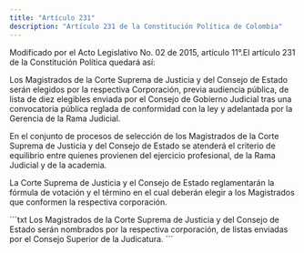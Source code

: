 ```yaml
---
title: "Artículo 231"
description: "Artículo 231 de la Constitución Política de Colombia"
---
```


<Warning>Modificado por el Acto Legislativo No. 02 de 2015, artículo 11°.El artículo 231 de la Constitución Política quedará así:</Warning>

Los Magistrados de la Corte Suprema de Justicia y del Consejo de Estado serán elegidos por la respectiva Corporación, previa audiencia pública, de lista de diez elegibles enviada por el Consejo de Gobierno Judicial tras una convocatoria pública reglada de conformidad con la ley y adelantada por la Gerencia de la Rama Judicial.

En el conjunto de procesos de selección de los Magistrados de la Corte Suprema de Justicia y del Consejo de Estado se atenderá el criterio de equilibrio entre quienes provienen del ejercicio profesional, de la Rama Judicial y de la academia.

La Corte Suprema de Justicia y el Consejo de Estado reglamentarán la fórmula de votación y el término en el cual deberán elegir a los Magistrados que conformen la respectiva corporación.

<Accordion title="Artículo original antes de la modificación:">
```txt
Los Magistrados de la Corte Suprema de Justicia y del Consejo de Estado serán
nombrados por la respectiva corporación, de listas enviadas por el Consejo
Superior de la Judicatura.
```
</Accordion>
